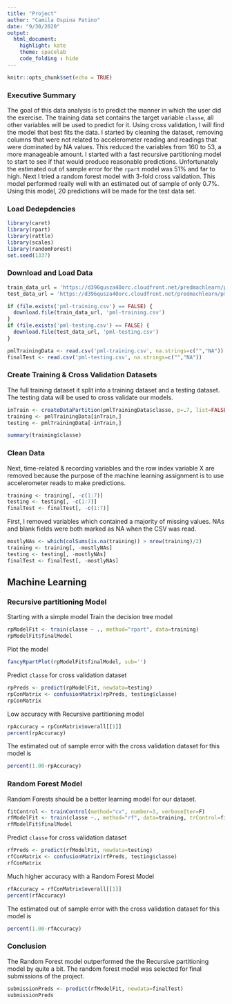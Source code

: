 ```yaml
---
title: "Project"
author: "Camila Ospina Patino"
date: "9/30/2020"
output: 
  html_document: 
    highlight: kate
    theme: spacelab
    code_folding : hide
---
```


```r
knitr::opts_chunk$set(echo = TRUE)
```

### Executive Summary
The goal of this data analysis is to predict the manner in which the user did
the exercise. The training data set contains the target variable `classe`, all 
other variables will be used to predict for it. Using cross validation, I will
find the model that best fits the data.   I started by cleaning the dataset, 
removing columns that were not related to accelerometer reading and readings 
that were dominated by NA values. This reduced the variables from 160 to 53, a 
more manageable amount. I started with a fast recursive partitioning model to 
start to see if that would produce reasonable predictions.  Unfortunately the 
estimated out of sample error for the `rpart` model was 51% and far to high.
Next I tried a random forest model with 3-fold cross validation. This model
performed really well with an estimated out of sample of only 0.7%. Using this 
model, 20 predictions will be made for the test data set.

### Load Dedepdencies
```r
library(caret)
library(rpart)
library(rattle)
library(scales)
library(randomForest)
set.seed(1337)
```


### Download and Load Data
```r
train_data_url = 'https://d396qusza40orc.cloudfront.net/predmachlearn/pml-training.csv'
test_data_url = 'https://d396qusza40orc.cloudfront.net/predmachlearn/pml-testing.csv'

if (file.exists('pml-training.csv') == FALSE) {
  download.file(train_data_url, 'pml-training.csv')
}
if (file.exists('pml-testing.csv') == FALSE) {
  download.file(test_data_url, 'pml-testing.csv')
}

pmlTrainingData <- read.csv('pml-training.csv', na.strings=c("","NA"))
finalTest <- read.csv('pml-testing.csv', na.strings=c("","NA"))
```

### Create Training & Cross Validation Datasets
The full training dataset it split into a training dataset and a testing 
dataset. The testing data will be used to cross validate our models.
```r
inTrain <- createDataPartition(pmlTrainingData$classe, p=.7, list=FALSE)
training <- pmlTrainingData[inTrain,]
testing <- pmlTrainingData[-inTrain,]

summary(training$classe)
```

### Clean Data
Next, time-related & recording variables and the row index variable X are 
removed because the purpose of the machine learning assignment is to use 
accelerometer reads to make predictions.
```r
training <- training[, -c(1:7)]
testing <- testing[, -c(1:7)]
finalTest <- finalTest[, -c(1:7)]
```
First, I removed variables which contained a majority of missing values. NAs and
blank fields were both marked as NA when the CSV was read.
```r
mostlyNAs <- which(colSums(is.na(training)) > nrow(training)/2)
training <- training[, -mostlyNAs]
testing <- testing[, -mostlyNAs]
finalTest <- finalTest[, -mostlyNAs]
```

## Machine Learning

### Recursive partitioning Model
Starting with a simple model 
Train the decision tree model
```r
rpModelFit <- train(classe ~ ., method="rpart", data=training)
rpModelFit$finalModel
```
Plot the model
```r
fancyRpartPlot(rpModelFit$finalModel, sub='')
```
Predict `classe` for cross validation dataset
```r
rpPreds <- predict(rpModelFit, newdata=testing)
rpConMatrix <- confusionMatrix(rpPreds, testing$classe)
rpConMatrix
```
Low accuracy with Recursive partitioning model
```r
rpAccuracy = rpConMatrix$overall[[1]]
percent(rpAccuracy)
```
The estimated out of sample error with the cross validation dataset for this 
model is
```r
percent(1.00-rpAccuracy)
```


### Random Forest Model
Random Forests should be a better learning model for our dataset.
```r
fitControl <- trainControl(method="cv", number=3, verboseIter=F)
rfModelFit <- train(classe ~., method="rf", data=training, trControl=fitControl)
rfModelFit$finalModel
```

Predict `classe` for cross validation dataset
```r
rfPreds <- predict(rfModelFit, newdata=testing)
rfConMatrix <- confusionMatrix(rfPreds, testing$classe)
rfConMatrix
```
Much higher accuracy with a Random Forest Model
```r
rfAccuracy = rfConMatrix$overall[[1]]
percent(rfAccuracy)
```
The estimated out of sample error with the cross validation dataset for this 
model is
```r
percent(1.00-rfAccuracy)
```

### Conclusion
The Random Forest model outperformed the the Recursive partitioning model by 
quite a bit.  The random forest model was selected for final submissions of the 
project.

```r
submissionPreds <- predict(rfModelFit, newdata=finalTest)
submissionPreds
```
